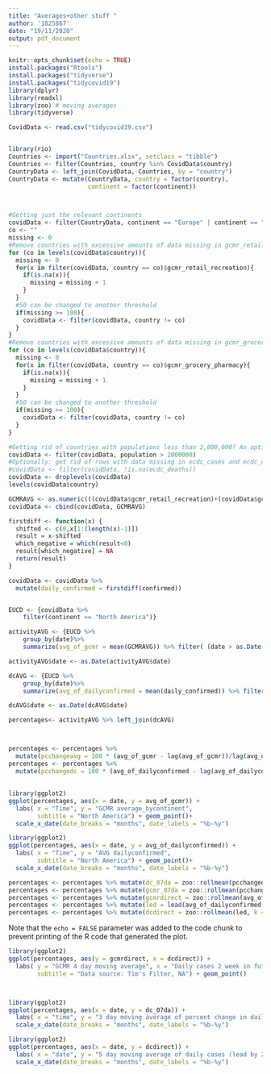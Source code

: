 ---
title: "Averages+other stuff "
author: '1825867'
date: "19/11/2020"
output: pdf_document
---
```{r setup, include=FALSE}
knitr::opts_chunk$set(echo = TRUE)
install.packages("Rtools")
install.packages("tidyverse")
install.packages("tidycovid19")
library(dplyr)
library(readxl)
library(zoo) # moving averages        
library(tidyverse)
```

```{r setup}
CovidData <- read.csv("tidycovid19.csv")


library(rio)
Countries <- import("Countries.xlsx", setclass = "tibble")
Countries <- filter(Countries, country %in% CovidData$country)
CountryData <- left_join(CovidData, Countries, by = "country")
CountryData <- mutate(CountryData, country = factor(country),
                      continent = factor(continent))



#Getting just the relevant continents
covidData <- filter(CountryData, continent == "Europe" | continent == "North America" | continent == "South America")
co <- ""
missing <- 0
#Remove countries with excessive amounts of data missing in gcmr_retail_recreation column
for (co in levels(covidData$country)){
  missing <- 0
  for(x in filter(covidData, country == co)$gcmr_retail_recreation){
    if(is.na(x)){
      missing = missing + 1
    }
  }
  #50 can be changed to another threshold
  if(missing >= 100){
    covidData <- filter(covidData, country != co)
  }
}
#Remove countries with excessive amounts of data missing in gcmr_grocery_pharmacy column
for (co in levels(covidData$country)){
  missing <- 0
  for(x in filter(covidData, country == co)$gcmr_grocery_pharmacy){
    if(is.na(x)){
      missing = missing + 1
    }
  }
  #50 can be changed to another threshold
  if(missing >= 100){
    covidData <- filter(covidData, country != co)
  }
}
```

```{r}
#Getting rid of countries with populations less than 2,000,000? An option?
covidData <- filter(covidData, population > 2000000)
#Optionally: get rid of rows with data missing in ecdc_cases and ecdc_deaths columns
#covidData <- filter(covidData, !is.na(ecdc_deaths))
covidData <- droplevels(covidData)
levels(covidData$country)
```

```{r}
GCMRAVG <- as.numeric(((covidData$gcmr_retail_recreation)+(covidData$gcmr_grocery_pharmacy)+(covidData$gcmr_transit_stations)+(covidData$gcmr_parks)+(covidData$gcmr_workplaces))*0.2)
covidData <- cbind(covidData, GCMRAVG)

firstdiff <- function(x) {
  shifted <- c(0,x[1:(length(x)-1)])
  result = x-shifted
  which_negative = which(result<0)
  result[which_negative] = NA
  return(result)
}

covidData <- covidData %>%
  mutate(daily_confirmed = firstdiff(confirmed))


EUCD <- {covidData %>%
    filter(continent == "North America")}

activityAVG <- {EUCD %>%
    group_by(date)%>%
    summarize(avg_of_gcmr = mean(GCMRAVG)) %>% filter( (date > as.Date("2020-02-23")) & (date < as.Date("2020-08-15")) )}

activityAVG$date <- as.Date(activityAVG$date)

dcAVG <- {EUCD %>%
    group_by(date)%>%
    summarize(avg_of_dailyconfirmed = mean(daily_confirmed)) %>% filter( (date > as.Date("2020-02-23")) & (date < as.Date("2020-08-15")) )}

dcAVG$date <- as.Date(dcAVG$date)

percentages<- activityAVG %>% left_join(dcAVG)



percentages <- percentages %>%
  mutate(pcchangeavg = 100 * (avg_of_gcmr - lag(avg_of_gcmr))/lag(avg_of_gcmr))
percentages <- percentages %>%
  mutate(pcchangedc = 100 * (avg_of_dailyconfirmed - lag(avg_of_dailyconfirmed))/lag(avg_of_dailyconfirmed))
```

##

```{r plots}
library(ggplot2)
ggplot(percentages, aes(x = date, y = avg_of_gcmr)) +
  labs( x = "Time", y = "GCMR average_bycontinent",
        subtitle = "North America") + geom_point()+
  scale_x_date(date_breaks = "months", date_labels = "%b-%y")

library(ggplot2)
ggplot(percentages, aes(x = date, y = avg_of_dailyconfirmed)) +
  labs( x = "Time", y = "AVG dailyconfirmed",
        subtitle = "North America") + geom_point()+
  scale_x_date(date_breaks = "months", date_labels = "%b-%y")
```



```{r plots}
percentages <- percentages %>% mutate(dc_07da = zoo::rollmean(pcchangedc, k = 5, fill = NA))
percentages <- percentages %>% mutate(gcmr_07da = zoo::rollmean(pcchangeavg, k = 3, fill = NA))
percentages <- percentages %>% mutate(gcmrdirect = zoo::rollmean(avg_of_gcmr, k = 4, fill = NA))
percentages <- percentages %>% mutate(led = lead(avg_of_dailyconfirmed, k = 14))
percentages <- percentages %>% mutate(dcdirect = zoo::rollmean(led, k = 5, fill = NA))

```
Note that the `echo = FALSE` parameter was added to the code chunk to prevent printing of the R code that generated the plot.

```{r plots}
library(ggplot2)
ggplot(percentages, aes(y = gcmrdirect, x = dcdirect)) +
  labs( y = "GCMR 4 day moving average", x = "Daily cases 2 week in future(5 day moving average)",
        subtitle = "Data source: Tim's Filter, NA") + geom_point()



library(ggplot2)
ggplot(percentages, aes(x = date, y = dc_07da)) +
  labs( x = "time", y = "3 day moving average of percent change in daily cases",subtitle = "Data source: Tim's Filter, NA") + geom_point()+
  scale_x_date(date_breaks = "months", date_labels = "%b-%y")

library(ggplot2)
ggplot(percentages, aes(x = date, y = dcdirect)) +
  labs( x = "date", y = "5 day moving average of daily cases (lead by 2 weeks)",subtitle = "Data source: Tim's Filter, NA") + geom_point()+
  scale_x_date(date_breaks = "months", date_labels = "%b-%y")
```




